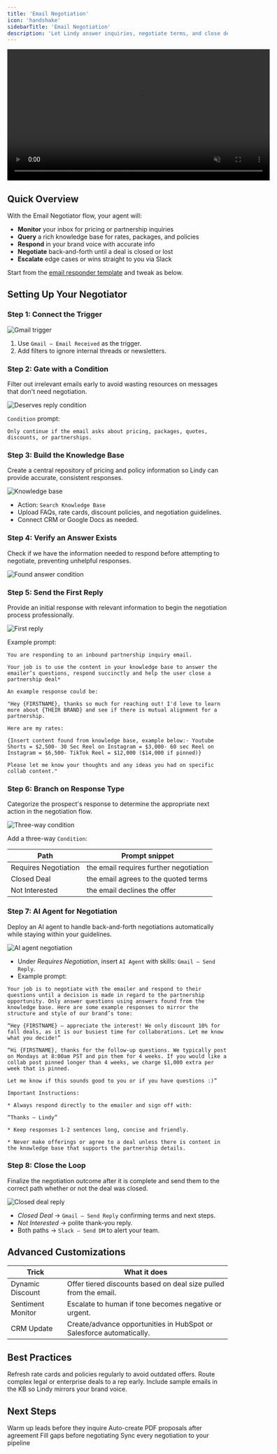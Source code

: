 ```yaml
---
title: 'Email Negotiation'
icon: 'handshake'
sidebarTitle: 'Email Negotiation'
description: 'Let Lindy answer inquiries, negotiate terms, and close deals—then loop you in.'
---
```


<div style={{ display: 'flex', justifyContent: 'center', margin: '2rem 0' }}>
  <div className="video-card">
    <video
      src="/lindy-brand-assets/sl_email_negotiation.mp4"
      width="600"
      autoPlay
      muted
      loop
      playsInline
      style={{ display: 'block', width: '100%', borderRadius: '16px' }}
    />
  </div>
</div>


## Quick Overview

With the Email Negotiator flow, your agent will:

- **Monitor** your inbox for pricing or partnership inquiries  
- **Query** a rich knowledge base for rates, packages, and policies  
- **Respond** in your brand voice with accurate info  
- **Negotiate** back-and-forth until a deal is closed or lost  
- **Escalate** edge cases or wins straight to you via Slack  

Start from the [email responder template](https://chat.lindy.ai/marketplace/?templateId=66bfc603ea73bec3fea906db) and tweak as below.

## Setting Up Your Negotiator

### Step 1: Connect the Trigger

<Frame>
  <img src="/lindy-brand-assets/email-negotiator-trigger.png" alt="Gmail trigger" />
</Frame>

1. Use `Gmail – Email Received` as the trigger.  
2. Add filters to ignore internal threads or newsletters.

### Step 2: Gate with a Condition

Filter out irrelevant emails early to avoid wasting resources on messages that don't need negotiation.

<Frame>
  <img src="/lindy-brand-assets/email-negotiator-condition.png" alt="Deserves reply condition" />
</Frame>

`Condition` prompt:

```
Only continue if the email asks about pricing, packages, quotes, discounts, or partnerships.
```

### Step 3: Build the Knowledge Base

Create a central repository of pricing and policy information so Lindy can provide accurate, consistent responses.

<Frame>
  <img src="/lindy-brand-assets/email-negotiator-KB.png" alt="Knowledge base" />
</Frame>

- Action: `Search Knowledge Base`  
- Upload FAQs, rate cards, discount policies, and negotiation guidelines.  
- Connect CRM or Google Docs as needed.

### Step 4: Verify an Answer Exists

Check if we have the information needed to respond before attempting to negotiate, preventing unhelpful responses.

<Frame>
  <img src="/lindy-brand-assets/email-negotiator-found-action.png" alt="Found answer condition" />
</Frame>

### Step 5: Send the First Reply

Provide an initial response with relevant information to begin the negotiation process professionally.

<Frame>
  <img src="/lindy-brand-assets/email-negotiator-first-reply.png" alt="First reply" />
</Frame>

Example prompt:

```
You are responding to an inbound partnership inquiry email. 

Your job is to use the content in your knowledge base to answer the emailer’s questions, respond succinctly and help the user close a partnership deal*

An example response could be:

"Hey {FIRSTNAME}, thanks so much for reaching out! I'd love to learn more about {THEIR BRAND} and see if there is mutual alignment for a partnership.

Here are my rates:

{Insert content found from knowledge base, example below:- Youtube Shorts = $2,500- 30 Sec Reel on Instagram = $3,000- 60 sec Reel on Instagram = $6,500- TikTok Reel = $12,000 ($14,000 if pinned)}

Please let me know your thoughts and any ideas you had on specific collab content."
```

### Step 6: Branch on Response Type

Categorize the prospect's response to determine the appropriate next action in the negotiation flow.

<Frame>
  <img src="/lindy-brand-assets/email-negotiator-conditions.png" alt="Three-way condition" />
</Frame>

Add a three-way `Condition`:

| Path               | Prompt snippet                                                                     |
|--------------------|------------------------------------------------------------------------------------|
| Requires Negotiation | the email requires further negotiation                    |
| Closed Deal          | the email agrees to the quoted terms                                             |
| Not Interested       | the email declines the offer                                                     |

### Step 7: AI Agent for Negotiation

Deploy an AI agent to handle back-and-forth negotiations automatically while staying within your guidelines.

<Frame>
  <img src="/lindy-brand-assets/email-negotiator-ai-agent.png" alt="AI agent negotiation" />
</Frame>

- Under *Requires Negotiation*, insert `AI Agent` with skills: `Gmail – Send Reply`.  
- Example prompt:

```
Your job is to negotiate with the emailer and respond to their questions until a decision is made in regard to the partnership opportunity. Only answer questions using answers found from the knowledge base. Here are some example responses to mirror the structure and style of our brand’s tone:

“Hey {FIRSTNAME} – appreciate the interest! We only discount 10% for fall deals, as it is our busiest time for collaborations. Let me know what you decide!”

“Hi {FIRSTNAME}, thanks for the follow-up questions. We typically post on Mondays at 8:00am PST and pin them for 4 weeks. If you would like a collab post pinned longer than 4 weeks, we charge $1,000 extra per week that is pinned.

Let me know if this sounds good to you or if you have questions :)” 

Important Instructions: 

* Always respond directly to the emailer and sign off with: 

“Thanks – Lindy”

* Keep responses 1-2 sentences long, concise and friendly. 

* Never make offerings or agree to a deal unless there is content in the knowledge base that supports the partnership details.
```

### Step 8: Close the Loop

Finalize the negotiation outcome after it is complete and send them to the correct path whether or not the deal was closed.

<Frame>
  <img src="/lindy-brand-assets/email-negotiator-close-loop.png" alt="Closed deal reply" />
</Frame>

- *Closed Deal* → `Gmail – Send Reply` confirming terms and next steps.  
- *Not Interested* → polite thank-you reply.  
- Both paths → `Slack – Send DM` to alert your team.

## Advanced Customizations

| Trick              | What it does                                                        |
|--------------------|----------------------------------------------------------------------|
| Dynamic Discount   | Offer tiered discounts based on deal size pulled from the email.     |
| Sentiment Monitor  | Escalate to human if tone becomes negative or urgent.                |
| CRM Update         | Create/advance opportunities in HubSpot or Salesforce automatically. |

## Best Practices

<AccordionGroup>
  <Accordion title="Keep KB Current">
    Refresh rate cards and policies regularly to avoid outdated offers.
  </Accordion>

  <Accordion title="Human Escalation">
    Route complex legal or enterprise deals to a rep early.
  </Accordion>
  
  <Accordion title="Tone Matching">
    Include sample emails in the KB so Lindy mirrors your brand voice.
  </Accordion>
</AccordionGroup>

## Next Steps

<CardGroup cols={2}>
  <Card title="Multi-Channel Outbound" href="/tutorials/outbound" icon="paper-plane">
    Warm up leads before they inquire
  </Card>
  <Card title="Quote Generator" href="/tutorials/quote-generator" icon="file-invoice">
    Auto-create PDF proposals after agreement
  </Card>
  <Card title="Lead Enrichment" href="/tutorials/lead-enrichment" icon="address-card">
    Fill gaps before negotiating
  </Card>
  <Card title="CRM Auto-Log" href="/tutorials/crm-auto-log" icon="database">
    Sync every negotiation to your pipeline
  </Card>
</CardGroup>